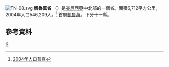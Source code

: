 [[File:TN-08.svg|right]]
'''凱魯萬省''' （{{lang-ar|ولاية القيروان|}}）是[[突尼西亞|突尼西亞]]中北部的一個省。面積6,712平方公里，2004年人口546,209人。<ref>[http://www.ins.nat.tn/carte/result.php?gouvernorat=34&lib_gouvernorat=Sfax&lib_delegation=&delegation=00 2004年人口普查]{{dead link|date=2017年11月 |bot=InternetArchiveBot |fix-attempted=yes }}</ref> 首府[[凱魯萬|凱魯萬]]。下分十一縣。

== 參考資料 ==
{{Reflist}}

{{突尼西亞行政區劃}}

[[Category:突尼斯行政区划|K]]